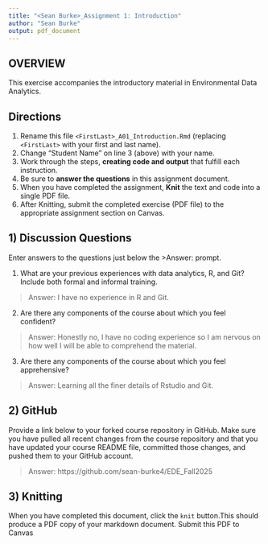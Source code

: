 ```yaml
---
title: "<Sean Burke>_Assignment 1: Introduction"
author: "Sean Burke"
output: pdf_document
---
```


## OVERVIEW

This exercise accompanies the introductory material in Environmental Data Analytics. 

## Directions
1.  Rename this file `<FirstLast>_A01_Introduction.Rmd` (replacing `<FirstLast>` with your first and last name).
2.  Change "Student Name" on line 3 (above) with your name.
3.  Work through the steps, **creating code and output** that fulfill each instruction.
4.  Be sure to **answer the questions** in this assignment document.
5.  When you have completed the assignment, **Knit** the text and code into a single PDF file.
6.  After Knitting, submit the completed exercise (PDF file) to the appropriate assignment section on Canvas.


## 1) Discussion Questions
Enter answers to the questions just below the >Answer: prompt.

1. What are your previous experiences with data analytics, R, and Git? Include both formal and informal training.

> Answer: I have no experience in R and Git.

2. Are there any components of the course about which you feel confident?

> Answer: Honestly no, I have no coding experience so I am nervous on how well I will be able to comprehend the material.

3. Are there any components of the course about which you feel apprehensive?

> Answer: Learning all the finer details of Rstudio and Git.


## 2) GitHub

Provide a link below to your forked course repository in GitHub. Make sure you have pulled all recent changes from the course repository and that you have updated your course README file, committed those changes, and pushed them to your GitHub account. 

> Answer: https://github.com/sean-burke4/EDE_Fall2025

## 3) Knitting
When you have completed this document, click the `knit` button.This should produce a PDF copy of your markdown document. Submit this PDF to Canvas 
